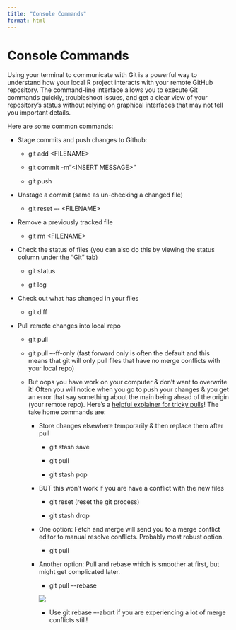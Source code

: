```yaml
---
title: "Console Commands"
format: html
---
```


# Console Commands

Using your terminal to communicate with Git is a powerful way to understand how your local R project interacts with your remote GitHub repository. The command-line interface allows you to execute Git commands quickly, troubleshoot issues, and get a clear view of your repository's status without relying on graphical interfaces that may not tell you important details.

Here are some common commands:

-   Stage commits and push changes to Github:

    -   git add \<FILENAME\>

    -   git commit -m"\<INSERT MESSAGE\>"

    -   git push

-   Unstage a commit (same as un-checking a changed file)

    -   git reset –- \<FILENAME\>

-   Remove a previously tracked file

    -   git rm \<FILENAME\>

-   Check the status of files (you can also do this by viewing the status column under the "Git" tab)

    -   git status

    -   git log

-   Check out what has changed in your files

    -   git diff

-   Pull remote changes into local repo

    -   git pull

    -   git pull –-ff-only (fast forward only is often the default and this means that git will only pull files that have no merge conflicts with your local repo)

    -   But oops you have work on your computer & don't want to overwrite it! Often you will notice when you go to push your changes & you get an error that say something about the main being ahead of the origin (your remote repo). Here's a [helpful explainer for tricky pulls](https://happygitwithr.com/pull-tricky)! The take home commands are:

        -   Store changes elsewhere temporarily & then replace them after pull

            -   git stash save

            -   git pull

            -   git stash pop

        -   BUT this won't work if you are have a conflict with the new files

            -   git reset (reset the git process)

            -   git stash drop

        -   One option: Fetch and merge will send you to a merge conflict editor to manual resolve conflicts. Probably most robust option.

            -   git pull

        -   Another option: Pull and rebase which is smoother at first, but might get complicated later.

            -   git pull –-rebase

            ![](images/Screen%20Shot%202024-12-04%20at%206.40.46%20PM.png)

            -   Use git rebase –-abort if you are experiencing a lot of merge conflicts still!
